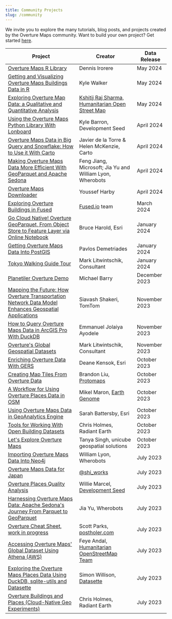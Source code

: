 ```yaml
---
title: Community Projects
slug: /community
---
```


We invite you to explore the many tutorials, blog posts, and projects created by the Overture Maps community. Want to build your own project? Get started [here](/getting-data).


| Project | Creator | Data Release |
| ---------- | -------- | -------- |
| [Overture Maps R Library](https://github.com/denironyx/overturemapsr) | Dennis Irorere | May 2024 | 
| [Getting and Visualizing Overture Maps Buildings Data in R](https://walker-data.com/posts/overture-buildings/) | Kyle Walker | May 2024 |
| [Exploring Overture Map Data: a Qualitative and Quantitative Analysis](https://www.openstreetmap.org/user/Kshitijraj%20Sharma/diary) | [Kshitij Raj Sharma, Humanitarian Open Street Map](https://github.com/kshitijrajsharma) | May 2024 | 
| [Using the Overture Maps Python Library With Lonboard](https://developmentseed.org/lonboard/latest/examples/overture-maps/) | Kyle Barron, Development Seed | April 2024 |
| [Overture Maps Data in Big Query and Snowflake: How to Use it With Carto](https://carto.com/blog/overture-maps-data-now-on-the-cloud-use-it-with-carto) | Javier de la Torre & Helen McKenzie, Carto | April 2024 |
| [Making Overture Maps Data More Efficient With GeoParquet and Apache Sedona](https://wherobots.com/overture-maps-data-cloud-native-geoparquet-apache-sedona/) | Feng Jiang, Microsoft; Jia Yu and William Lyon, Wherobots | April 2024 |
| [Overture Maps Downloader](https://pypi.org/project/overturemapsdownloader/) | Youssef Harby | April 2024 |
| [Exploring Overture Buildings in Fused](https://docs.fused.io/basics/tutorials/overture/) | [Fused.io](https://www.fused.io/) team | March 2024 |
| [Go Cloud Native! Overture GeoParquet, From Object Store to Feature Layer via Online Notebook](https://community.esri.com/t5/arcgis-data-interoperability-blog/go-cloud-native-overture-geoparquet-from-object/ba-p/1371965) | Bruce Harold, Esri | January 2024 |
| [Getting Overture Maps Data Into PostGIS](https://python.plainenglish.io/downloading-overture-map-foundations-buildings-data-using-apache-sedona-with-docker-python-and-473f5175f241) | Pavlos Demetriades | January 2024 |
| [Tokyo Walking Guide Tour](https://tech.marksblogg.com/tokyo-walking-tour-guide.html) | Mark Litwintschik, Consultant | January 2024 |
| [Planetiler Overture Demo](https://msbarry.github.io/planetiler-overture-demo/#13.99/42.35625/-71.06989) | Michael Barry | December 2023 |
| [Mapping the Future: How Overture Transportation Network Data Model Enhances Geospatial Applications](https://engineering.tomtom.com/overture-transportation-network-linear-referencing/) | Siavash Shakeri, TomTom | November 2023 |
| [How to Query Overture Maps Data in ArcGIS Pro With DuckDB](https://www.spatialnode.net/articles/how-to-query-overture-maps-foundation-data-in-arcgis-pro-with-duck-dbc094f9) | Emmanuel Jolaiya Ayodele | November 2023 |
| [Overture's Global Geospatial Datasets](https://tech.marksblogg.com/overture-gis-data.html) | Mark Litwintschik, Consultant | November 2023 |
| [Enriching Overture Data With GERS](https://www.esri.com/arcgis-blog/products/arcgis-online/mapping/enriching-overture-data-with-gers/) | Deane Kensok, Esri | October 2023 |
| [Creating Map Tiles From Overture Data](https://github.com/bdon/overture-tiles) | Brandon Liu, [Protomaps](https://protomaps.com/) | October 2023 |
| [A Workflow for Using Overture Places Data in OSM](https://www.openstreetmap.org/user/mikelmaron/diary/402600) | Mikel Maron, [Earth Genome](https://www.earthgenome.org/) | October 2023 |
| [Using Overture Maps Data in GeoAnalytics Engine](https://community.esri.com/t5/geoanalytics-engine-blog/using-overture-maps-data-in-geoanalytics-engine/ba-p/1341493) | Sarah Battersby, Esri | October 2023 |
| [Tools for Working With Open Building Datasets](https://open.gishub.org/open-buildings/) | Chris Holmes, Radiant Earth | October 2023 |
| [Let's Explore Overture Maps](https://medium.com/@singh.tanya3298/lets-explore-overture-maps-3209c25d6c97) | Tanya Singh, unicube geospatial solutions | October 2023 |
| [Importing Overture Maps Data Into Neo4j](https://lyonwj.com/blog/importing-overture-maps-neo4j-aws-athena-spatial-sql-query) | William Lyon, Wherobots | July 2023 |
| [Overture Maps Data for Japan](https://shi-works.github.io/Overture-Maps-Data-for-GIS/#16.18/35.680945/139.767552/-12.7/60) | [@shi_works](https://twitter.com/shi__works) | July 2023 |
| [Overture Places Quality Analysis](https://observablehq.com/d/9847c08c46f56ed6) | Willie Marcel, [Development Seed](https://developmentseed.org/) | July 2023 |
| [Harnessing Overture Maps Data: Apache Sedona's Journey From Parquet to GeoParquet](https://medium.com/@dr.jiayu/harnessing-overture-maps-data-apache-sedonas-journey-from-parquet-to-geoparquet-d99f7767a499) | Jia Yu, Wherobots | July 2023 |
| [Overture Cheat Sheet, work in progress](https://www.postholer.com/articles/Overature-Cheat-Sheet) | Scott Parks, [postholer.com](https://www.postholer.com/) | July 2023 |
| [Accessing Overture Maps' Global Dataset Using Athena (AWS)](https://feyeandal.me/blog/access_overture_data_using_athena) | Feye Andal, [Humanitarian OpenStreetMap Team](https://www.hotosm.org/) | July 2023 |
| [Exploring the Overture Maps Places Data Using DuckDB, sqlite-utils and Datasette](https://til.simonwillison.net/overture-maps/overture-maps-parquet) | Simon Willison, [Datasette](https://datasette.io/) | July 2023 |
| [Overture Buildings and Places (Cloud-Native Geo Experiments)](https://beta.source.coop/repositories/cholmes/overture/description/) | Chris Holmes, Radiant Earth | July 2023 |
